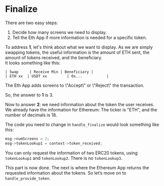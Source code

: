 
# Finalize

There are two easy steps:
1. Decide how many screens we need to display.
2. Tell the Eth App if more information is needed for a specific token.

To address **1**, let's think about what we want to display.
As we are simply swapping tokens, the useful information is the amount of ETH sent, the amount of tokens received, and the beneficiary.  
It looks something like this:
```
| Swap     | Receive Min | Beneficiary |
| ETH xx  | USDT xx         | 0x...           |
```

<Callout>
The Eth App adds screens to \"Accept\" or \"Reject\" the transaction.
</Callout>

So, the answer to **1** is 3.

Now to answer **2**: we need information about the token the user receives. We already have the information for Ethereum: The ticker is "ETH", and the number of decimals is 18.

The code you need to change in `handle_finalize` would look something like this:
```c copy
msg->numScreens = 2;
msg->tokenLookup1 = context->token_received;
```

<Callout type="warning" emoji="⚠️">
  You can only request the information of two ERC20 tokens, using <code>tokenLookup1</code> and <code>tokenLookup2</code>. There is no <code>tokenLookup3</code>.
</Callout>

This part is now done. The next is where the Ethereum App returns the requested information about the tokens. So let’s move on to `handle_provide_token`.

